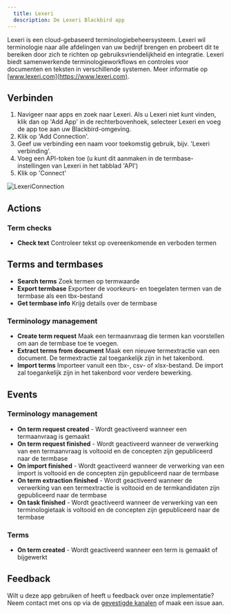 ```yaml
---
  title: Lexeri
  description: De Lexeri Blackbird app
---
```


<LinkCard title="View on Github" target="_blank" href="https://github.com/bb-io/Lexeri" icon="github" />

Lexeri is een cloud-gebaseerd terminologiebeheersysteem. Lexeri wil terminologie naar alle afdelingen van uw bedrijf brengen en probeert dit te bereiken door zich te richten op gebruiksvriendelijkheid en integratie. Lexeri biedt samenwerkende terminologieworkflows en controles voor documenten en teksten in verschillende systemen. Meer informatie op [www.lexeri.com](https://www.lexeri.com).

## Verbinden

1. Navigeer naar apps en zoek naar Lexeri. Als u Lexeri niet kunt vinden, klik dan op 'Add App' in de rechterbovenhoek, selecteer Lexeri en voeg de app toe aan uw Blackbird-omgeving.
2. Klik op 'Add Connection'.
3. Geef uw verbinding een naam voor toekomstig gebruik, bijv. 'Lexeri verbinding'.
4. Voeg een API-token toe (u kunt dit aanmaken in de termbase-instellingen van Lexeri in het tabblad 'API')
5. Klik op 'Connect'

![LexeriConnection](https://raw.githubusercontent.com/bb-io/Lexeri/main/image/README/connection.png)

## Actions

### Term checks

- **Check text** Controleer tekst op overeenkomende en verboden termen

## Terms and termbases

- **Search terms** Zoek termen op termwaarde
- **Export termbase** Exporteer de voorkeurs- en toegelaten termen van de termbase als een tbx-bestand
- **Get termbase info** Krijg details over de termbase

### Terminology management

- **Create term request** Maak een termaanvraag die termen kan voorstellen om aan de termbase toe te voegen.
- **Extract terms from document** Maak een nieuwe termextractie van een document. De termextractie zal toegankelijk zijn in het takenbord.
- **Import terms** Importeer vanuit een tbx-, csv- of xlsx-bestand. De import zal toegankelijk zijn in het takenbord voor verdere bewerking.

## Events

### Terminology management

- **On term request created** - Wordt geactiveerd wanneer een termaanvraag is gemaakt 
- **On term request finished** - Wordt geactiveerd wanneer de verwerking van een termaanvraag is voltooid en de concepten zijn gepubliceerd naar de termbase
- **On import finished** - Wordt geactiveerd wanneer de verwerking van een import is voltooid en de concepten zijn gepubliceerd naar de termbase
- **On term extraction finished** - Wordt geactiveerd wanneer de verwerking van een termextractie is voltooid en de termkandidaten zijn gepubliceerd naar de termbase
- **On task finished** - Wordt geactiveerd wanneer de verwerking van een terminologietaak is voltooid en de concepten zijn gepubliceerd naar de termbase

### Terms
- **On term created** - Wordt geactiveerd wanneer een term is gemaakt of bijgewerkt

## Feedback

Wilt u deze app gebruiken of heeft u feedback over onze implementatie? Neem contact met ons op via de [gevestigde kanalen](https://www.blackbird.io/) of maak een issue aan.